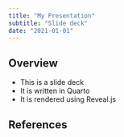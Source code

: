 ```yaml
---
title: "My Presentation"
subtitle: "Slide deck"
date: "2021-01-01"
---
```


## Overview

- This is a slide deck
- It is written in Quarto
- It is rendered using Reveal.js

## References
